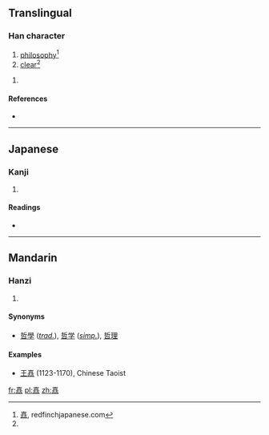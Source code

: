 ==Translingual==

===Han character===
{{Han char|rn=30|rad=口|as=15|sn=18|four=|canj=土口土口口 (GRGRR), X土口土口 (XGRGR)}}
# [[philosophy]]<ref name="redfinchjapanese">[http://redfinchjapanese.com/?action=kanji_dictionary&kanji=7027 嚞], redfinchjapanese.com</ref>
# [[clear]]<ref name="redfinchjapanese"/>

# {{defn|Han|sort=口15}}

====References====
* {{Han ref|kx=0213.060|dkj=04528|dj=0435.340|hdz=10698.140|uh=569E|ud=22174}}
<references />

----

==Japanese==

===Kanji===
{{ja-kanji|grade=|rs=口15}}

# {{defn|lang=ja|sort=口15}}

====Readings====
* {{ja-readings|on=[[てつ]] (tetsu)|kun=}}

----

==Mandarin==

===Hanzi===
{{cmn-hanzi|pin=[[zhé]] ([[zhe2]])|wg=che<sup>2</sup>}}

# {{defn|lang=cmn|sort=口15}}

====Synonyms====
* [[哲學]] (''[[Traditional Chinese|trad.]]''), [[哲学]] (''[[Simplified Chinese|simp.]]''), [[哲理]]

====Examples====
* [[w:Wang Chongyang|王嚞]] (1123-1170), Chinese Taoist

[[fr:嚞]]
[[pl:嚞]]
[[zh:嚞]]